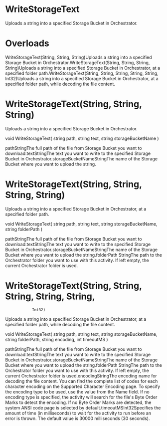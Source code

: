 ﻿# WriteStorageText

Uploads a string into a specified Storage Bucket in Orchestrator.

# 



# Overloads

WriteStorageText(String, String, String)Uploads a string into a specified Storage Bucket in
                                Orchestrator.WriteStorageText(String, String, String,
                                String)Uploads a string into a specified Storage Bucket in Orchestrator,
                                at a specified folder path.WriteStorageText(String, String, String, String, String,
                                    Int32)Uploads a string into a specified Storage Bucket in Orchestrator,
                                at a specified folder path, while decoding the file content.

# WriteStorageText(String, String, String)

Uploads a string into a specified Storage Bucket in Orchestrator.

void WriteStorageText(
	string path,
	string text,
	string storageBucketName
)

pathStringThe full path of the file from Storage Bucket you want to download.textStringThe text you want to write to the specified Storage Bucket in
                        Orchestrator.storageBucketNameStringThe name of the Storage Bucket where you want to upload the string.

# WriteStorageText(String, String, String, String)

Uploads a string into a specified Storage Bucket in Orchestrator, at a specified
                folder path.

void WriteStorageText(
	string path,
	string text,
	string storageBucketName,
	string folderPath
)

pathStringThe full path of the file from Storage Bucket you want to download.textStringThe text you want to write to the specified Storage Bucket in
                        Orchestrator.storageBucketNameStringThe name of the Storage Bucket where you want to upload the string.folderPath StringThe path to the Orchestrator folder you want to use with this activity. If
                        left empty, the current Orchestrator folder is used.

# WriteStorageText(String, String, String, String, String,
                Int32)

Uploads a string into a specified Storage Bucket in Orchestrator, at a specified
                folder path, while decoding the file content.

void WriteStorageText(
	string path,
	string text,
	string storageBucketName,
	string folderPath,
	string encoding,
	int timeoutMS
)

pathStringThe full path of the file from Storage Bucket you want to download.textStringThe text you want to write to the specified Storage Bucket in
                        Orchestrator.storageBucketNameStringThe name of the Storage Bucket where you want to upload the string.folderPath StringThe path to the Orchestrator folder you want to use with this activity. If
                        left empty, the current Orchestrator folder is used.encodingStringThe encoding name for decoding the file content. You can find the complete
                        list of codes for each character encoding on the Supported Character Encoding page.
                        To specify the encoding type to be used, use the value from the Name
                        field. If no encoding type is specified, the activity will search for the
                        file's Byte Order Marks to detect the encoding. If no Byte Order Marks are
                        detected, the system ANSI code page is selected by default.timeoutMSInt32Specifies the amount of time (in milliseconds) to wait for the activity to
                        run before an error is thrown. The default value is 30000 milliseconds (30
                        seconds).
